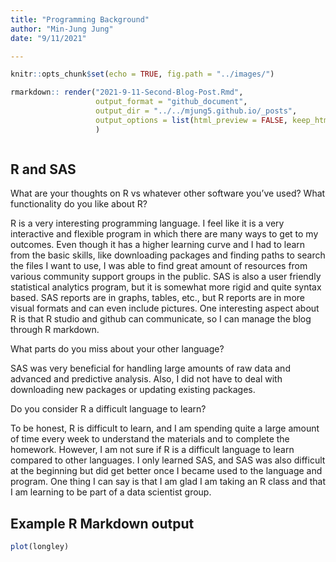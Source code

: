```yaml
---
title: "Programming Background"
author: "Min-Jung Jung"
date: "9/11/2021"

---
```


```r
knitr::opts_chunk$set(echo = TRUE, fig.path = "../images/")

```
```r
rmarkdown:: render("2021-9-11-Second-Blog-Post.Rmd",
                   output_format = "github_document",
                   output_dir = "../../mjung5.github.io/_posts", 
                   output_options = list(html_preview = FALSE, keep_html = FALSE)
                   )



```

## R and SAS

What are your thoughts on R vs whatever other software you've used?  What functionality do you like about R? 

R is a very interesting programming language.  I feel like it is a very interactive and flexible program in which there are many ways to get to my outcomes.  Even though it has a higher learning curve and I had to learn from the basic skills, like downloading packages and finding paths to search the files I want to use, I was able to find great amount of resources from various community support groups in the public.  SAS is also a user friendly statistical analytics program, but it is somewhat more rigid and quite syntax based. SAS reports are in graphs, tables, etc., but R reports are in more visual formats and can even include pictures. One interesting aspect about R is that R studio and github can communicate, so I can manage the blog through R markdown. 

What parts do you miss about your other language?

SAS was very beneficial for handling large amounts of raw data and advanced and predictive analysis. Also, I did not have to deal with downloading new packages or updating existing packages. 

Do you consider R a difficult language to learn?

To be honest, R is difficult to learn, and I am spending quite a large amount of time every week to understand the materials and to complete the homework. However, I am not sure if R is a difficult language to learn compared to other languages. I only learned SAS, and SAS was also difficult at the beginning but did get better once I became used to the language and program.  One thing I can say is that I am glad I am taking an R class and that I am learning to be part of a data scientist group.  


## Example R Markdown output



```r
plot(longley)
```



